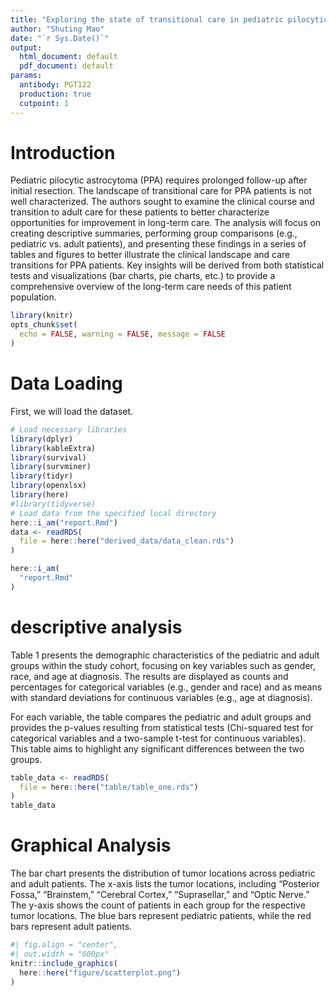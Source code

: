 ```yaml
---
title: "Exploring the state of transitional care in pediatric pilocytic astrocytoma data analysis"
author: "Shuting Mao"
date: "`r Sys.Date()`"
output:
  html_document: default
  pdf_document: default
params:
  antibody: PGT122
  production: true
  cutpoint: 1
---
```


# Introduction

Pediatric pilocytic astrocytoma (PPA) requires prolonged follow-up after initial resection. The landscape of transitional care for PPA patients is not well characterized. The authors sought to examine the clinical course and transition to adult care for these patients to better characterize opportunities for improvement in long-term care.
The analysis will focus on creating descriptive summaries, performing group comparisons (e.g., pediatric vs. adult patients), and presenting these findings in a series of tables and figures to better illustrate the clinical landscape and care transitions for PPA patients. Key insights will be derived from both statistical tests and visualizations (bar charts, pie charts, etc.) to provide a comprehensive overview of the long-term care needs of this patient population.

```r
library(knitr)
opts_chunk$set(
  echo = FALSE, warning = FALSE, message = FALSE
)
```



# Data Loading
First, we will load the dataset.
```r
# Load necessary libraries
library(dplyr)
library(kableExtra)
library(survival)
library(survminer)
library(tidyr)
library(openxlsx)
library(here)
#library(tidyverse)
# Load data from the specified local directory
here::i_am("report.Rmd")
data <- readRDS(
  file = here::here("derived_data/data_clean.rds")
)
```



```r
here::i_am(
  "report.Rmd"
)
```


# descriptive analysis

Table 1 presents the demographic characteristics of the pediatric and adult groups within the study cohort, focusing on key variables such as gender, race, and age at diagnosis. The results are displayed as counts and percentages for categorical variables (e.g., gender and race) and as means with standard deviations for continuous variables (e.g., age at diagnosis).

For each variable, the table compares the pediatric and adult groups and provides the p-values resulting from statistical tests (Chi-squared test for categorical variables and a two-sample t-test for continuous variables). This table aims to highlight any significant differences between the two groups. 

```r
table_data <- readRDS(
  file = here::here("table/table_one.rds")
) 
table_data
```
# Graphical Analysis

The bar chart presents the distribution of tumor locations across pediatric and adult patients. The x-axis lists the tumor locations, including "Posterior Fossa," "Brainstem," "Cerebral Cortex," "Suprasellar," and "Optic Nerve." The y-axis shows the count of patients in each group for the respective tumor locations. The blue bars represent pediatric patients, while the red bars represent adult patients.
```r
#| fig.align = "center",
#| out.width = "600px"
knitr::include_graphics(
  here::here("figure/scatterplot.png")
)

```

